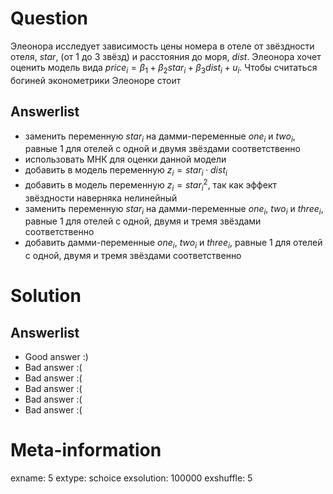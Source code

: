 Question
========
Элеонора исследует зависимость цены номера в отеле от звёздности отеля, $star$,
(от 1 до 3 звёзд) и расстояния до моря, $dist$.
Элеонора хочет оценить модель вида
$price_i = \beta_1 + \beta_2 star_i + \beta_3 dist_i + u_i$.
Чтобы считаться богиней эконометрики Элеоноре стоит


Answerlist
----------
*  заменить переменную $star_i$ на дамми-переменные $one_i$ и $two_i$, равные 1 для отелей с одной и двумя звёздами соответственно
*  использовать МНК для оценки данной модели
*  добавить в модель переменную $z_i = star_i \cdot dist_i$
*  добавить в модель переменную $z_i = star^2_i$, так как эффект звёздности наверняка нелинейный
*  заменить переменную $star_i$ на дамми-переменные $one_i$, $two_i$ и $three_i$, равные 1 для отелей с одной, двумя и тремя звёздами соответственно
*  добавить дамми-переменные $one_i$, $two_i$ и $three_i$, равные 1 для отелей с одной, двумя и тремя звёздами соответственно

Solution
========

Answerlist
----------
*  Good answer :)
*  Bad answer :(
*  Bad answer :(
*  Bad answer :(
*  Bad answer :(
*  Bad answer :(

Meta-information
================
exname: 5
extype: schoice
exsolution: 100000
exshuffle: 5

